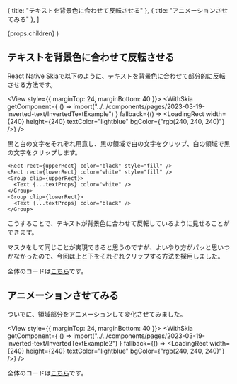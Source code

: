 


  { title: "テキストを背景色に合わせて反転させる" },
  { title: "アニメーションさせてみる" },
]

  <PostLayout headlines={headlines} meta={meta}>
    {props.children}
  </PostLayout>
)



## テキストを背景色に合わせて反転させる



React Native Skiaで以下のように、テキストを背景色に合わせて部分的に反転させる方法です。

<View style={{ marginTop: 24, marginBottom: 40 }}>
  <WithSkia
    getComponent={
      () => import("../../components/pages/2023-03-19-inverted-text/InvertedTextExample")
    }
    fallback={() => <LoadingRect width={240} height={240} textColor="lightblue" bgColor={"rgb(240, 240, 240)"} />}
  />
</View>


黒と白の文字をそれぞれ用意し、黒の領域で白の文字をクリップ、白の領域で黒の文字をクリップします。

```tsx
<Rect rect={upperRect} color="black" style="fill" />
<Rect rect={lowerRect} color="white" style="fill" />
<Group clip={upperRect}>
  <Text {...textProps} color="white" />
</Group>
<Group clip={lowerRect}>
  <Text {...textProps} color="black" />
</Group>
```

こうすることで、テキストが背景色に合わせて反転しているように見せることができます。

マスクをして同じことが実現できると思うのですが、よいやり方がパッと思いつかなかったので、今回は上と下をそれぞれクリップする方法を採用しました。

全体のコードは[こちら](https://github.com/gaishimo/omoidasu-tech-blog/blob/main/components/pages/2023-03-19-inverted-text/InvertedTextExample.tsx)です。

## アニメーションさせてみる

ついでに、領域部分をアニメーションして変化させてみました。

<View style={{ marginTop: 24, marginBottom: 40 }}>
  <WithSkia
    getComponent={
      () => import("../../components/pages/2023-03-19-inverted-text/InvertedTextExample2")
    }
    fallback={() => <LoadingRect width={240} height={240} textColor="lightblue" bgColor={"rgb(240, 240, 240)"} />}
  />
</View>


全体のコードは[こちら](https://github.com/gaishimo/omoidasu-tech-blog/blob/main/components/pages/2023-03-19-inverted-text/InvertedTextExample2.tsx)です。
